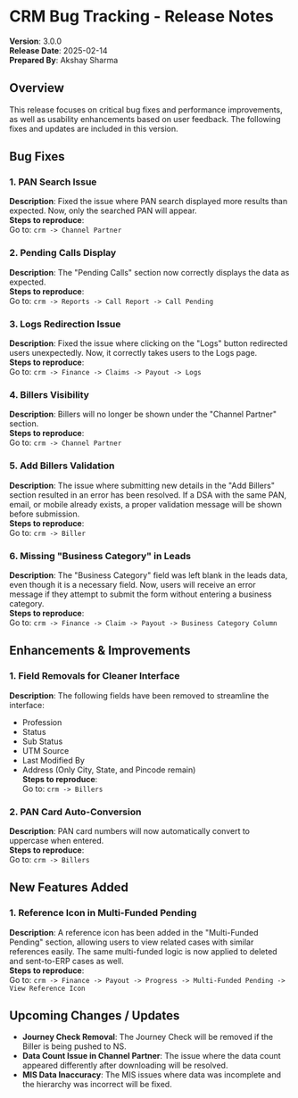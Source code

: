 # CRM Bug Tracking - Release Notes
**Version**: 3.0.0  
**Release Date**: 2025-02-14  
**Prepared By**: Akshay Sharma

## Overview
This release focuses on critical bug fixes and performance improvements, as well as usability enhancements based on user feedback. The following fixes and updates are included in this version.

## Bug Fixes

### 1. PAN Search Issue
**Description**: Fixed the issue where PAN search displayed more results than expected. Now, only the searched PAN will appear.  
**Steps to reproduce**:  
Go to: `crm -> Channel Partner`

### 2. Pending Calls Display
**Description**: The "Pending Calls" section now correctly displays the data as expected.  
**Steps to reproduce**:  
Go to: `crm -> Reports -> Call Report -> Call Pending`

### 3. Logs Redirection Issue
**Description**: Fixed the issue where clicking on the "Logs" button redirected users unexpectedly. Now, it correctly takes users to the Logs page.  
**Steps to reproduce**:  
Go to: `crm -> Finance -> Claims -> Payout -> Logs`

### 4. Billers Visibility
**Description**: Billers will no longer be shown under the "Channel Partner" section.  
**Steps to reproduce**:  
Go to: `crm -> Channel Partner`

### 5. Add Billers Validation
**Description**: The issue where submitting new details in the "Add Billers" section resulted in an error has been resolved. If a DSA with the same PAN, email, or mobile already exists, a proper validation message will be shown before submission.  
**Steps to reproduce**:  
Go to: `crm -> Biller`

### 6. Missing "Business Category" in Leads
**Description**: The "Business Category" field was left blank in the leads data, even though it is a necessary field. Now, users will receive an error message if they attempt to submit the form without entering a business category.  
**Steps to reproduce**:  
Go to: `crm -> Finance -> Claim -> Payout -> Business Category Column`

## Enhancements & Improvements

### 1. Field Removals for Cleaner Interface
**Description**: The following fields have been removed to streamline the interface:  
- Profession  
- Status  
- Sub Status  
- UTM Source  
- Last Modified By  
- Address (Only City, State, and Pincode remain)  
**Steps to reproduce**:  
Go to: `crm -> Billers`

### 2. PAN Card Auto-Conversion
**Description**: PAN card numbers will now automatically convert to uppercase when entered.  
**Steps to reproduce**:  
Go to: `crm -> Billers`

## New Features Added

### 1. Reference Icon in Multi-Funded Pending
**Description**: A reference icon has been added in the "Multi-Funded Pending" section, allowing users to view related cases with similar references easily. The same multi-funded logic is now applied to deleted and sent-to-ERP cases as well.  
**Steps to reproduce**:  
Go to: `crm -> Finance -> Payout -> Progress -> Multi-Funded Pending -> View Reference Icon`

## Upcoming Changes / Updates
- **Journey Check Removal**: The Journey Check will be removed if the Biller is being pushed to NS.  
- **Data Count Issue in Channel Partner**: The issue where the data count appeared differently after downloading will be resolved.  
- **MIS Data Inaccuracy**: The MIS issues where data was incomplete and the hierarchy was incorrect will be fixed.